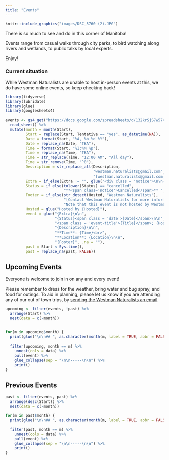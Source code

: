 ```yaml
---
title: "Events"
---
```


```r
knitr::include_graphics("images/DSC_5760 (2).JPG")
```


There is so much to see and do in this corner of Manitoba!

Events range from casual walks through city parks, to bird watching along rivers and wetlands, to public talks by local experts.

Enjoy!

### Current situation {.notice}
While Westman Naturalists are unable to host in-person events at this, we do have some online events, so keep checking back!


```r
library(tidyverse)
library(lubridate)
library(glue)
library(googlesheets4)

events <- gs4_get("https://docs.google.com/spreadsheets/d/132krSjS7w574gavkX31XxmcmmafXbC-zfM81W2mDXAY") %>%
  read_sheet() %>%
  mutate(month = month(Start),
         Start = replace(Start, Tentative == "yes", as_datetime(NA)),
         Date = format(Start, "%A, %b %d %Y"),
         Date = replace_na(Date, "TBA"),
         Time = format(Start, "%I:%M %p"),
         Time = replace_na(Time, "TBA"),
         Time = str_replace(Time, "12:00 AM", "All day"),
         Time = str_remove(Time, "^0"),
         Description = str_replace_all(Description, 
                                       "westman.naturalists@gmail.com", 
                                       "[westman.naturalists@gmail.com](mailto:westman.naturalists@gmail.com)"),
         Extra = if_else(Extra != "", glue("<div class = 'notice'>\n\n{Extra}\n\n</div>"), ""),
         Status = if_else(tolower(Status) == "cancelled",
                          "**<span class='notice'>Cancelled</span>** ", ""),
         Footer = if_else(str_detect(Hosted, "Westman Naturalists"), 
                          "[Contact Westman Naturalists for more information](mailto:westman.naturalists@gmail.com)",
                          "Note that this event is not hosted by Westman Naturalists"),
         Hosted = glue("Hosted by {Hosted}"),
         event = glue("{Extra}\n\n",
                      "{Status}<span class = 'date'>{Date}</span>\n\n",
                      "<span class = 'event-title'>{Title}</span>; {Hosted}\n\n",
                      "{Description}\n\n", 
                      "**Time**: {Time}<br>",
                      "**Location**: {Location}\n\n",
                      "{Footer}", .na = ""),
         past = Start < Sys.time(),
         past = replace_na(past, FALSE))
```


## Upcoming Events

Everyone is welcome to join in on any and every event!

Please remember to dress for the weather, bring water and bug spray, and food for outings.
To aid in planning, please let us know if you are attending any of our out of town trips, by [sending the Westman Naturalists an email](mailto:westman.naturalists@gmail.com).



```r
upcoming <- filter(events, !past) %>%
  arrange(Start) %>%
  nest(data = c(-month))
  

for(m in upcoming$month) {
  print(glue("\n\n## ", as.character(month(m, label = TRUE, abbr = FALSE)), "\n\n"))
  
  filter(upcoming, month == m) %>%
    unnest(cols = data) %>%
    pull(event) %>%
    glue_collapse(sep = "\n\n-----\n\n") %>%
    print()
}
```


## Previous Events
```r
past <- filter(events, past) %>%
  arrange(desc(Start)) %>%
  nest(data = c(-month))

for(m in past$month) {
  print(glue("\n\n## ", as.character(month(m, label = TRUE, abbr = FALSE)), "\n\n"))
  
  filter(past, month == m) %>%
    unnest(cols = data) %>%
    pull(event) %>%
    glue_collapse(sep = "\n\n-----\n\n") %>%
    print()
}
```

